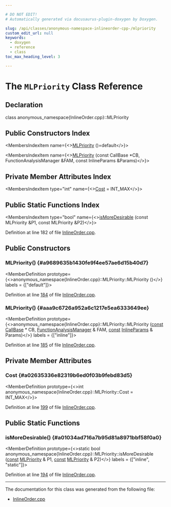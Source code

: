 ```yaml
---

# DO NOT EDIT!
# Automatically generated via docusaurus-plugin-doxygen by Doxygen.

slug: /api/classes/anonymous-namespace-inlineorder-cpp-/mlpriority
custom_edit_url: null
keywords:
  - doxygen
  - reference
  - class
toc_max_heading_level: 3

---
```





# The `MLPriority` Class Reference

<DoxygenPage pluginConfig={pluginConfig}>



## Declaration

<CodeBlock>class anonymous_namespace{InlineOrder.cpp}::MLPriority</CodeBlock>

## Public Constructors Index

<MembersIndex>

<MembersIndexItem
  name={<><a href="#a9689635b1430fe9f4ee57ae6d15b40d7">MLPriority</a> ()=default</>}>
</MembersIndexItem>

<MembersIndexItem
  name={<><a href="#aaa9c6726a952a6c1217e5ea6333649ee">MLPriority</a> (const CallBase &#42;CB, FunctionAnalysisManager &amp;FAM, const InlineParams &amp;Params)</>}>
</MembersIndexItem>

</MembersIndex>

## Private Member Attributes Index

<MembersIndex>

<MembersIndexItem
  type="int"
  name={<><a href="#a02635336e82319b6ed0f03b9febd83d5">Cost</a> = INT&#95;MAX</>}>
</MembersIndexItem>

</MembersIndex>

## Public Static Functions Index

<MembersIndex>

<MembersIndexItem
  type="bool"
  name={<><a href="#a01034ad716a7b95d81a8971bbf58f0a0">isMoreDesirable</a> (const MLPriority &amp;P1, const MLPriority &amp;P2)</>}>
</MembersIndexItem>

</MembersIndex>


Definition at line 182 of file <a href="/docs/api/files/lib/lib/analysis/inlineorder-cpp">InlineOrder.cpp</a>.

<SectionDefinition>

## Public Constructors

### MLPriority() {#a9689635b1430fe9f4ee57ae6d15b40d7}

<MemberDefinition
  prototype={<>anonymous&#95;namespace&#123;InlineOrder.cpp&#125;::MLPriority::MLPriority ()</>}
  labels = {["default"]}>

Definition at line <a href="/docs/api/files/lib/lib/analysis/inlineorder-cpp/#l00184">184</a> of file <a href="/docs/api/files/lib/lib/analysis/inlineorder-cpp">InlineOrder.cpp</a>.
</MemberDefinition>

### MLPriority() {#aaa9c6726a952a6c1217e5ea6333649ee}

<MemberDefinition
  prototype={<>anonymous&#95;namespace&#123;InlineOrder.cpp&#125;::MLPriority::MLPriority (<a href="/docs/api/files/lib/lib/target/lib/target/aarch64/aarch64promoteconstant-cpp/#a90f8350fecae261c25be85d38b451bff">const</a> <a href="/docs/api/classes/llvm/callbase">CallBase</a> &#42; CB, <a href="/docs/api/namespaces/llvm/#adce09a5a0de0e3177eb00e932734af2f">FunctionAnalysisManager</a> &amp; FAM, <a href="/docs/api/files/lib/lib/target/lib/target/aarch64/aarch64promoteconstant-cpp/#a90f8350fecae261c25be85d38b451bff">const</a> <a href="/docs/api/structs/llvm/inlineparams">InlineParams</a> &amp; Params)</>}
  labels = {["inline"]}>

Definition at line <a href="/docs/api/files/lib/lib/analysis/inlineorder-cpp/#l00185">185</a> of file <a href="/docs/api/files/lib/lib/analysis/inlineorder-cpp">InlineOrder.cpp</a>.
</MemberDefinition>

</SectionDefinition>

<SectionDefinition>

## Private Member Attributes

### Cost {#a02635336e82319b6ed0f03b9febd83d5}

<MemberDefinition
  prototype={<>int anonymous&#95;namespace&#123;InlineOrder.cpp&#125;::MLPriority::Cost = INT&#95;MAX</>}>

Definition at line <a href="/docs/api/files/lib/lib/analysis/inlineorder-cpp/#l00199">199</a> of file <a href="/docs/api/files/lib/lib/analysis/inlineorder-cpp">InlineOrder.cpp</a>.
</MemberDefinition>

</SectionDefinition>

<SectionDefinition>

## Public Static Functions

### isMoreDesirable() {#a01034ad716a7b95d81a8971bbf58f0a0}

<MemberDefinition
  prototype={<>static bool anonymous&#95;namespace&#123;InlineOrder.cpp&#125;::MLPriority::isMoreDesirable (<a href="/docs/api/files/lib/lib/target/lib/target/aarch64/aarch64promoteconstant-cpp/#a90f8350fecae261c25be85d38b451bff">const</a> <a href="/docs/api/classes/anonymous-namespace-inlineorder-cpp-/mlpriority">MLPriority</a> &amp; P1, <a href="/docs/api/files/lib/lib/target/lib/target/aarch64/aarch64promoteconstant-cpp/#a90f8350fecae261c25be85d38b451bff">const</a> <a href="/docs/api/classes/anonymous-namespace-inlineorder-cpp-/mlpriority">MLPriority</a> &amp; P2)</>}
  labels = {["inline", "static"]}>

Definition at line <a href="/docs/api/files/lib/lib/analysis/inlineorder-cpp/#l00194">194</a> of file <a href="/docs/api/files/lib/lib/analysis/inlineorder-cpp">InlineOrder.cpp</a>.
</MemberDefinition>

</SectionDefinition>

<hr/>

The documentation for this class was generated from the following file:

<ul>
<li><a href="/docs/api/files/lib/lib/analysis/inlineorder-cpp">InlineOrder.cpp</a></li>
</ul>

</DoxygenPage>
